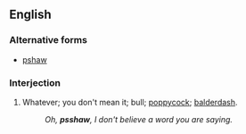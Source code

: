 ==English==

===Alternative forms===
* [[pshaw]]

===Interjection===
{{en-interj}}

# {{context|dated|regional|the Missouri Ozarks|lang=en}} Whatever; you don't mean it; bull; [[poppycock]]; [[balderdash]].
#: ''Oh, '''psshaw''', I don't believe a word you are saying.''